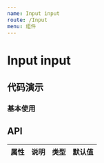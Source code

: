 ```yaml
---
name: Input input
route: /Input
menu: 组件
---
```




# Input input



## 代码演示

### 基本使用

<ActionBox code={BasicDemoCode} title="" desc="">
  <BasicDemo></BasicDemo>
</ActionBox>


## API

| 属性 | 说明 | 类型 | 默认值 |
| ---- | ---- | ---- | ------ |
